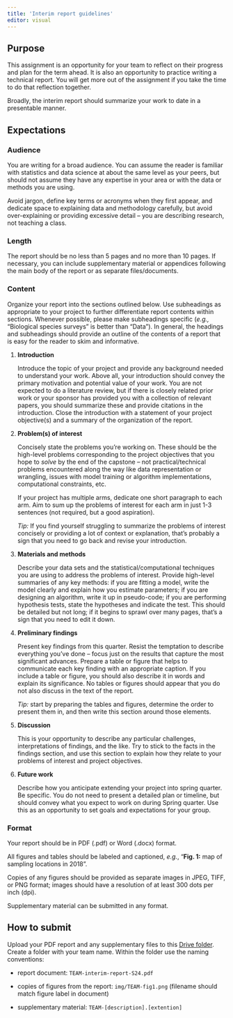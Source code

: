 ---
title: 'Interim report guidelines'
editor: visual
---

## Purpose

This assignment is an opportunity for your team to reflect on their progress and plan for the term ahead. It is also an opportunity to practice writing a technical report. You will get more out of the assignment if you take the time to do that reflection together.

Broadly, the interim report should summarize your work to date in a presentable manner.

## Expectations

### Audience

You are writing for a broad audience. You can assume the reader is familiar with statistics and data science at about the same level as your peers, but should not assume they have any expertise in your area or with the data or methods you are using.

Avoid jargon, define key terms or acronyms when they first appear, and dedicate space to explaining data and methodology carefully, but avoid over-explaining or providing excessive detail -- you are describing research, not teaching a class.

### Length

The report should be no less than 5 pages and no more than 10 pages. If necessary, you can include supplementary material or appendices following the main body of the report or as separate files/documents.

### Content

Organize your report into the sections outlined below. Use subheadings as appropriate to your project to further differentiate report contents within sections. Whenever possible, please make subheadings specific (*e.g.,* "Biological species surveys" is better than "Data"). In general, the headings and subheadings should provide an outline of the contents of a report that is easy for the reader to skim and informative.

1.  **Introduction**

    Introduce the topic of your project and provide any background needed to understand your work. Above all, your introduction should convey the primary motivation and potential value of your work. You are not expected to do a literature review, but if there is closely related prior work or your sponsor has provided you with a collection of relevant papers, you should summarize these and provide citations in the introduction. Close the introduction with a statement of your project objective(s) and a summary of the organization of the report.

2.  **Problem(s) of interest**

    Concisely state the problems you're working on. These should be the high-level problems corresponding to the project objectives that you hope to *solve* by the end of the capstone -- not practical/technical problems encountered along the way like data representation or wrangling, issues with model training or algorithm implementations, computational constraints, etc.

    If your project has multiple arms, dedicate one short paragraph to each arm. Aim to sum up the problems of interest for each arm in just 1-3 sentences (not required, but a good aspiration).

    *Tip:* If you find yourself struggling to summarize the problems of interest concisely or providing a lot of context or explanation, that's probably a sign that you need to go back and revise your introduction.

3.  **Materials and methods**

    Describe your data sets and the statistical/computational techniques you are using to address the problems of interest. Provide high-level summaries of any key methods: if you are fitting a model, write the model clearly and explain how you estimate parameters; if you are designing an algorithm, write it up in pseudo-code; if you are performing hypothesis tests, state the hypotheses and indicate the test. This should be detailed but not long; if it begins to sprawl over many pages, that's a sign that you need to edit it down.

4.  **Preliminary findings**

    Present key findings from this quarter. Resist the temptation to describe everything you've done -- focus just on the results that capture the most significant advances. Prepare a table or figure that helps to communicate each key finding with an appropriate caption. If you include a table or figure, you should also describe it in words and explain its significance. No tables or figures should appear that you do not also discuss in the text of the report.

    *Tip:* start by preparing the tables and figures, determine the order to present them in, and then write this section around those elements.

5.  **Discussion**

    This is your opportunity to describe any particular challenges, interpretations of findings, and the like. Try to stick to the facts in the findings section, and use this section to explain how they relate to your problems of interest and project objectives.

6.  **Future work**

    Describe how you anticipate extending your project into spring quarter. Be specific. You do not need to present a detailed plan or timeline, but should convey what you expect to work on during Spring quarter. Use this as an opportunity to set goals and expectations for your group.

### Format

Your report should be in PDF (.pdf) or Word (.docx) format.

All figures and tables should be labeled and captioned, *e.g.*, "**Fig. 1:** map of sampling locations in 2018".

Copies of any figures should be provided as separate images in JPEG, TIFF, or PNG format; images should have a resolution of at least 300 dots per inch (dpi).

Supplementary material can be submitted in any format.

## How to submit

Upload your PDF report and any supplementary files to this [Drive folder](https://drive.google.com/drive/folders/1AmzZQ4-jIIE-Kju_tP_lf9YM6mPnP2jf?usp=sharing). Create a folder with your team name. Within the folder use the naming conventions:

-   report document: `TEAM-interim-report-S24.pdf`

<!-- -->

-   copies of figures from the report: `img/TEAM-fig1.png` (filename should match figure label in document)

-   supplementary material: `TEAM-[description].[extention]`
